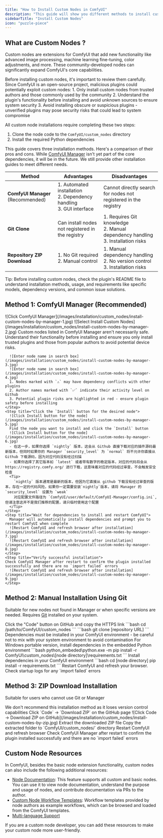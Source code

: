 ```yaml
---
title: "How to Install Custom Nodes in ComfyUI"
description: "This guide will show you different methods to install custom nodes in ComfyUI"
sidebarTitle: "Install Custom Nodes"
icon: "puzzle-piece"
---
```


## What are Custom Nodes ?

Custom nodes are extensions for ComfyUI that add new functionality like advanced image processing, machine learning fine-tuning, color adjustments, and more. These community-developed nodes can significantly expand ComfyUI's core capabilities.

<Warning>
Before installing custom nodes, it's important to review them carefully. Since ComfyUI is an open-source project, malicious plugins could potentially exploit custom nodes:
1. Only install custom nodes from trusted authors and those commonly used by the community
2. Understand the plugin's functionality before installing and avoid unknown sources to ensure system security
3. Avoid installing obscure or suspicious plugins - unverified plugins may pose security risks that could lead to system compromise
</Warning>

All custom node installations require completing these two steps:

1. Clone the node code to the `ComfyUI/custom_nodes` directory
2. Install the required Python dependencies

This guide covers three installation methods. Here's a comparison of their pros and cons. While [ComfyUI Manager](https://github.com/Comfy-Org/ComfyUI-Manager) isn't yet part of the core dependencies, it will be in the future. We still provide other installation guides to meet different needs.

| Method                        | Advantages                                                    | Disadvantages                                                |
| ---------------------------- | ------------------------------------------------------------- | ----------------------------------------------------------- |
| **ComfyUI Manager** (Recommended) | 1. Automated installation<br/>2. Dependency handling<br/>3. GUI interface | Cannot directly search for nodes not registered in the registry |
| **Git Clone**                | Can install nodes not registered in the registry               | 1. Requires Git knowledge<br/>2. Manual dependency handling<br/>3. Installation risks |
| **Repository ZIP Download**   | 1. No Git required<br/>2. Manual control                      | 1. Manual dependency handling<br/>2. No version control<br/>3. Installation risks |

Tip: Before installing custom nodes, check the plugin's README file to understand installation methods, usage, and requirements like specific models, dependency versions, and common issue solutions.

## Method 1: ComfyUI Manager (Recommended)

  <Steps>
    <Step title="Click the `Manager` button in ComfyUI interface">
     ![Click ComfyUI Manager](/images/installation/custom_nodes/install-custom-nodes-by-manager-1.jpg)
    </Step>
    <Step title="Select `Install Custom Nodes`">
      ![Select Install Custom Nodes](/images/installation/custom_nodes/install-custom-nodes-by-manager-2.jpg)
    </Step>
    <Step title="Browse the custom nodes list">
      <Warning>
      Custom nodes listed in ComfyUI Manager aren't necessarily safe. Understand their functionality before installing and ensure you only install trusted plugins and those from popular authors to avoid potential device risks.
      </Warning>

      ![Enter node name in search box](/images/installation/custom_nodes/install-custom-nodes-by-manager-3.jpg)
      ![Enter node name in search box](/images/installation/custom_nodes/install-custom-nodes-by-manager-4.jpg)
      1. Nodes marked with `⚠️` may have dependency conflicts with other plugins
      2. Author names marked with `✅` indicate their activity level on Github
      3. Potential plugin risks are highlighted in red - ensure plugin safety before installing
    </Step>
    <Step title="Click the `Install` button for the desired node">
      ![Click Install button for the node](/images/installation/custom_nodes/install-custom-nodes-by-manager-5.jpg)
      Find the node you want to install and click the `Install` button
      ![Click Install button for the node](/images/installation/custom_nodes/install-custom-nodes-by-manager-6.jpg)
      - 在这一步，如果你选择 `nightly` 版本，这会从 Github 直接下载对应的插件源码最新版本，但同时如果你的 Manager `security_level` 为 `normal` 将不允许你直接从 Github 下载源码，因为对应代码没有经过扫描
      - 如果你选择了其它版本如 `latest` 或者带有数字的稳定版本，对应的代码将会从 https://registry.comfy.org/ 进行下载，这意味着对应的代码经过审查，不会触发安全检查
      <Tip>
        `nightly` 版本通常是最新的版本，但因为它直接从 github 下载没有经过审查的版本，存在一定的代码风险，如果你一定需要安装`nightly`版本，请将 Manager 的 `security_level` 设置为 `weak`
        对应配置文件路径为 `ComfyUI/user/default/ComfyUI-Manager/config.ini`,但请注意这并不是我们推荐的配置，请只临时使用这个配置
      </Tip>
    </Step>
    <Step title="Wait for dependencies to install and restart ComfyUI">
      Manager will automatically install dependencies and prompt you to restart ComfyUI when complete
      ![Restart ComfyUI and refresh browser after installation](/images/installation/custom_nodes/install-custom-nodes-by-manager-7.jpg)
      ![Restart ComfyUI and refresh browser after installation](/images/installation/custom_nodes/install-custom-nodes-by-manager-8.jpg)
    </Step>
    <Step title="Verify successful installation">
    Check ComfyUI Manager after restart to confirm the plugin installed successfully and there are no `import failed` errors
      ![Restart ComfyUI and refresh browser after installation](/images/installation/custom_nodes/install-custom-nodes-by-manager-9.jpg)
    </Step>
  </Steps>

## Method 2: Manual Installation Using Git

Suitable for new nodes not found in Manager or when specific versions are needed. Requires [Git](https://git-scm.com/) installed on your system.

<Steps>
  <Step title="Get the repository URL">
    Click the "Code" button on GitHub and copy the HTTPS link
  </Step>
  <Step title="Navigate to custom_nodes directory">
 ```bash
 cd /path/to/ComfyUI/custom_nodes
 ```
  </Step>
  <Step title="Clone the repository">
 ```bash
 git clone [repository URL]
 ```
  </Step>
  <Step title="Install dependencies">
  Dependencies must be installed in your ComfyUI environment - be careful not to mix with your system environment to avoid contamination
   <Tabs>
    <Tab title="Windows Portable">
    For Windows portable version, install dependencies in the embedded Python environment
      ```bash
      python_embeded\python.exe -m pip install -r ComfyUI\custom_nodes\[node directory]\requirements.txt
      ```
    </Tab>
    <Tab title="Manual Install">
    Install dependencies in your ComfyUI environment
      ```bash
      cd [node directory]
      pip install -r requirements.txt
      ```
    </Tab>
  </Tabs>
  </Step>
  <Step title="Restart ComfyUI and refresh browser">
    Restart ComfyUI and refresh your browser. Check startup logs for any `import failed` errors
  </Step>
</Steps>

## Method 3: ZIP Download Installation
Suitable for users who cannot use Git or Manager

<Warning>
We don't recommend this installation method as it loses version control capabilities
</Warning>

<Steps>
  <Step title="Click `Code` → `Download ZIP` on GitHub">
    Click `Code` → `Download ZIP` on the GitHub page
    ![Click Code → Download ZIP on GitHub](/images/installation/custom_nodes/install-custom-nodes-by-zip.jpg)
  </Step>
  <Step title="Extract the ZIP file">
    Extract the downloaded ZIP file
  </Step>
  <Step title="Copy extracted folder to `ComfyUI/custom_nodes/` directory">
    Copy the extracted folder to `ComfyUI/custom_nodes/` directory
  </Step>
  <Step title="Install dependencies manually (same as Git method step 4)">
    Restart ComfyUI and refresh browser
  </Step>
  <Step title="Verify successful installation">
    Check ComfyUI Manager after restart to confirm the plugin installed successfully and there are no `import failed` errors
  </Step>
</Steps>

## Custom Node Resources

In ComfyUI, besides the basic node extension functionality, custom nodes can also include the following additional resources:
- [Node Documentation](/custom-nodes/help_page): This feature supports all custom and basic nodes. You can use it to view node documentation, understand the purpose and usage of nodes, and contribute documentation via PRs to the author.
- [Custom Node Workflow Templates](/custom-nodes/workflow_templates): Workflow templates provided by node authors as example workflows, which can be browsed and loaded from the ComfyUI templates.
- [Multi-language Support](/custom-nodes/i18n)

If you are a custom node developer, you can add these resources to make your custom node more user-friendly.